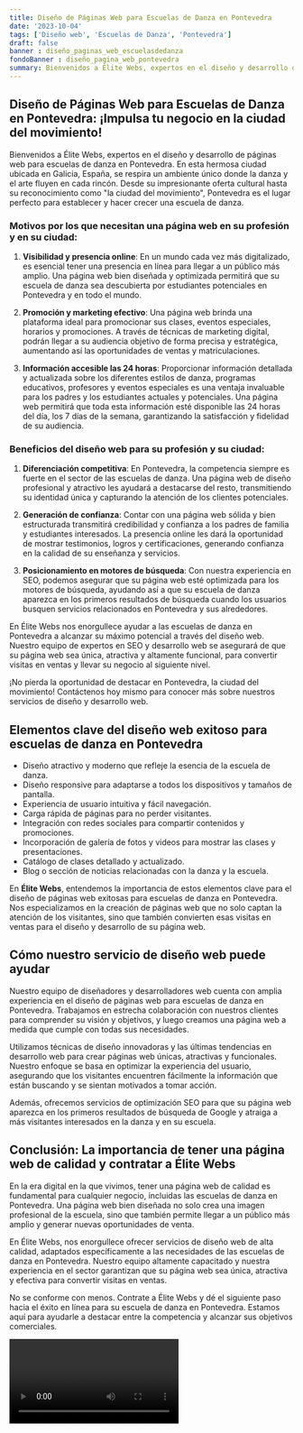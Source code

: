 ```yaml
---
title: Diseño de Páginas Web para Escuelas de Danza en Pontevedra
date: '2023-10-04'
tags: ['Diseño web', 'Escuelas de Danza', 'Pontevedra']
draft: false
banner : diseño_paginas_web_escuelasdedanza
fondoBanner : diseño_pagina_web_pontevedra
summary: Bienvenidos a Élite Webs, expertos en el diseño y desarrollo de páginas web para escuelas de danza en Pontevedra. En esta hermosa ciudad ubicada en Galicia, España, se respira un ambiente único donde la danza y el arte fluyen en cada rincón. Desde su impresionante oferta cultural hasta su reconocimiento como la ciudad del movimiento, Pontevedra es el lugar perfecto para establecer y hacer crecer una escuela de danza.
---
```


## **Diseño de Páginas Web para Escuelas de Danza en Pontevedra: ¡Impulsa tu negocio en la ciudad del movimiento!**

Bienvenidos a Élite Webs, expertos en el diseño y desarrollo de páginas web para escuelas de danza en Pontevedra. En esta hermosa ciudad ubicada en Galicia, España, se respira un ambiente único donde la danza y el arte fluyen en cada rincón. Desde su impresionante oferta cultural hasta su reconocimiento como "la ciudad del movimiento", Pontevedra es el lugar perfecto para establecer y hacer crecer una escuela de danza.

### Motivos por los que necesitan una página web en su profesión y en su ciudad:

1. **Visibilidad y presencia online**: En un mundo cada vez más digitalizado, es esencial tener una presencia en línea para llegar a un público más amplio. Una página web bien diseñada y optimizada permitirá que su escuela de danza sea descubierta por estudiantes potenciales en Pontevedra y en todo el mundo.

2. **Promoción y marketing efectivo**: Una página web brinda una plataforma ideal para promocionar sus clases, eventos especiales, horarios y promociones. A través de técnicas de marketing digital, podrán llegar a su audiencia objetivo de forma precisa y estratégica, aumentando así las oportunidades de ventas y matriculaciones.

3. **Información accesible las 24 horas**: Proporcionar información detallada y actualizada sobre los diferentes estilos de danza, programas educativos, profesores y eventos especiales es una ventaja invaluable para los padres y los estudiantes actuales y potenciales. Una página web permitirá que toda esta información esté disponible las 24 horas del día, los 7 días de la semana, garantizando la satisfacción y fidelidad de su audiencia.

### Beneficios del diseño web para su profesión y su ciudad:

1. **Diferenciación competitiva**: En Pontevedra, la competencia siempre es fuerte en el sector de las escuelas de danza. Una página web de diseño profesional y atractivo les ayudará a destacarse del resto, transmitiendo su identidad única y capturando la atención de los clientes potenciales.

2. **Generación de confianza**: Contar con una página web sólida y bien estructurada transmitirá credibilidad y confianza a los padres de familia y estudiantes interesados. La presencia online les dará la oportunidad de mostrar testimonios, logros y certificaciones, generando confianza en la calidad de su enseñanza y servicios.

3. **Posicionamiento en motores de búsqueda**: Con nuestra experiencia en SEO, podemos asegurar que su página web esté optimizada para los motores de búsqueda, ayudando así a que su escuela de danza aparezca en los primeros resultados de búsqueda cuando los usuarios busquen servicios relacionados en Pontevedra y sus alrededores.

En Élite Webs nos enorgullece ayudar a las escuelas de danza en Pontevedra a alcanzar su máximo potencial a través del diseño web. Nuestro equipo de expertos en SEO y desarrollo web se asegurará de que su página web sea única, atractiva y altamente funcional, para convertir visitas en ventas y llevar su negocio al siguiente nivel.

¡No pierda la oportunidad de destacar en Pontevedra, la ciudad del movimiento! Contáctenos hoy mismo para conocer más sobre nuestros servicios de diseño y desarrollo web.

<GifSeo />

<Cta />

## Elementos clave del diseño web exitoso para escuelas de danza en Pontevedra

- Diseño atractivo y moderno que refleje la esencia de la escuela de danza.
- Diseño responsive para adaptarse a todos los dispositivos y tamaños de pantalla.
- Experiencia de usuario intuitiva y fácil navegación.
- Carga rápida de páginas para no perder visitantes.
- Integración con redes sociales para compartir contenidos y promociones.
- Incorporación de galería de fotos y videos para mostrar las clases y presentaciones.
- Catálogo de clases detallado y actualizado.
- Blog o sección de noticias relacionadas con la danza y la escuela.

En **Élite Webs**, entendemos la importancia de estos elementos clave para el diseño de páginas web exitosas para escuelas de danza en Pontevedra. Nos especializamos en la creación de páginas web que no solo captan la atención de los visitantes, sino que también convierten esas visitas en ventas para el diseño y desarrollo de su página web.

## Cómo nuestro servicio de diseño web puede ayudar

Nuestro equipo de diseñadores y desarrolladores web cuenta con amplia experiencia en el diseño de páginas web para escuelas de danza en Pontevedra. Trabajamos en estrecha colaboración con nuestros clientes para comprender su visión y objetivos, y luego creamos una página web a medida que cumple con todas sus necesidades.

Utilizamos técnicas de diseño innovadoras y las últimas tendencias en desarrollo web para crear páginas web únicas, atractivas y funcionales. Nuestro enfoque se basa en optimizar la experiencia del usuario, asegurando que los visitantes encuentren fácilmente la información que están buscando y se sientan motivados a tomar acción.

Además, ofrecemos servicios de optimización SEO para que su página web aparezca en los primeros resultados de búsqueda de Google y atraiga a más visitantes interesados en la danza y en su escuela.

## Conclusión: La importancia de tener una página web de calidad y contratar a Élite Webs

En la era digital en la que vivimos, tener una página web de calidad es fundamental para cualquier negocio, incluidas las escuelas de danza en Pontevedra. Una página web bien diseñada no solo crea una imagen profesional de la escuela, sino que también permite llegar a un público más amplio y generar nuevas oportunidades de venta.

En Élite Webs, nos enorgullece ofrecer servicios de diseño web de alta calidad, adaptados específicamente a las necesidades de las escuelas de danza en Pontevedra. Nuestro equipo altamente capacitado y nuestra experiencia en el sector garantizan que su página web sea única, atractiva y efectiva para convertir visitas en ventas.

No se conforme con menos. Contrate a Élite Webs y dé el siguiente paso hacia el éxito en línea para su escuela de danza en Pontevedra. Estamos aquí para ayudarle a destacar entre la competencia y alcanzar sus objetivos comerciales.

<Video />

<CtaBot job='Escuelas de Danza' city='Pontevedra'/>

<Gmaps query='Pontevedra+españa+maps' />